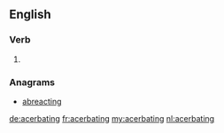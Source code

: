 ==English==

===Verb===
{{head|en}}

# {{present participle of|acerbate|lang=en}}

===Anagrams===
* [[abreacting#English|abreacting]]

[[de:acerbating]]
[[fr:acerbating]]
[[my:acerbating]]
[[nl:acerbating]]